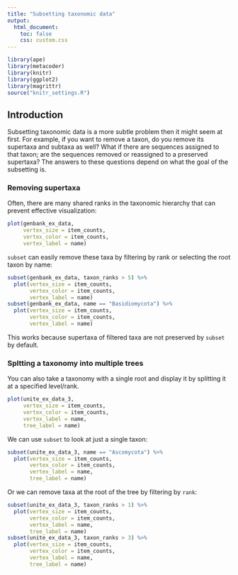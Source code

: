 ```yaml
---
title: "Subsetting taxonomic data"
output:
  html_document:
    toc: false
    css: custom.css
---
```


```r
library(ape)
library(metacoder)
library(knitr)
library(ggplot2)
library(magrittr)
source("knitr_settings.R")
```


## Introduction

Subsetting taxonomic data is a more subtle problem then it might seem at first.
For example, if you want to remove a taxon, do you remove its supertaxa and subtaxa as well?
What if there are sequences assigned to that taxon; are the sequences removed or reassigned to a preserved supertaxa?
The answers to these questions depend on what the goal of the subsetting is.

### Removing supertaxa

Often, there are many shared ranks in the taxonomic hierarchy that can prevent effective visualization:

```r
plot(genbank_ex_data,
     vertex_size = item_counts,
     vertex_color = item_counts,
     vertex_label = name)
```

`subset` can easily remove these taxa by filtering by rank or selecting the root taxon by name:

```r
subset(genbank_ex_data, taxon_ranks > 5) %>%
  plot(vertex_size = item_counts,
       vertex_color = item_counts,
       vertex_label = name)
subset(genbank_ex_data, name == "Basidiomycota") %>%
  plot(vertex_size = item_counts,
       vertex_color = item_counts,
       vertex_label = name)
```

This works because supertaxa of filtered taxa are not preserved by `subset` by default.


### Spltting a taxonomy into multiple trees

You can also take a taxonomy with a single root and display it by splitting it at a specified level/rank. 

```r
plot(unite_ex_data_3,
     vertex_size = item_counts,
     vertex_color = item_counts,
     vertex_label = name,
     tree_label = name)
```

We can use `subset` to look at just a single taxon:

```r
subset(unite_ex_data_3, name == "Ascomycota") %>%
  plot(vertex_size = item_counts,
       vertex_color = item_counts,
       vertex_label = name,
       tree_label = name)
```

Or we can remove taxa at the root of the tree by filtering by `rank`:

```r
subset(unite_ex_data_3, taxon_ranks > 1) %>%
  plot(vertex_size = item_counts,
       vertex_color = item_counts,
       vertex_label = name,
       tree_label = name)
subset(unite_ex_data_3, taxon_ranks > 3) %>%
  plot(vertex_size = item_counts,
       vertex_color = item_counts,
       vertex_label = name,
       tree_label = name)
```

